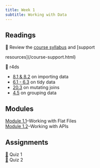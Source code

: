 ---
title: Week 1
subtitle: Working with Data
---

## Readings

| 📖 Review the [course syllabus](/course-syllabus.html) and [support
resources](/course-support.html)

| 📖 r4ds
-   [8.1 & 8.2](https://r4ds.hadley.nz/data-import.html#introduction) on
    importing data
-   [6.1 - 6.3](https://r4ds.hadley.nz/data-tidy.html) on tidy data
-   [20.3](https://r4ds.hadley.nz/joins.html#sec-mutating-joins) on
    mutating joins
-   [4.5](https://r4ds.hadley.nz/data-transform.html#groups) on grouping
    data

## Modules

| [Module 1.1](/modules/module-1.1.html)--Working with Flat Files
| [Module 1.2](/modules/module-1.2.html)--Working with APIs

## Assignments

| [📘](https://blackboard.gwu.edu/ultra/courses/_387298_1/outline "Quiz 1") Quiz 1
| [📘](https://blackboard.gwu.edu/ultra/courses/_387298_1/outline "Quiz 2") Quiz 2


